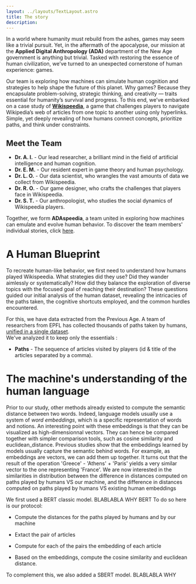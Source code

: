 ```yaml
---
layout: ../layouts/TextLayout.astro
title: The story
description: 
---
```


In a world where humanity must rebuild from the ashes, games may seem like a trivial pursuit. Yet, in the aftermath of the apocalypse, our mission at the **Applied Digital Anthropology (ADA)** department of the New Age government is anything but trivial. Tasked with restoring the essence of human civilization, we’ve turned to an unexpected cornerstone of human experience: games.

Our team is exploring how machines can simulate human cognition and strategies to help shape the future of this planet. Why games? Because they encapsulate problem-solving, strategic thinking, and creativity — traits essential for humanity’s survival and progress. To this end, we’ve embarked on a case study of [**Wikispeedia**](https://dlab.epfl.ch/wikispeedia/play/), a game that challenges players to navigate Wikipedia’s web of articles from one topic to another using only hyperlinks. Simple, yet deeply revealing of how humans connect concepts, prioritize paths, and think under constraints.

## Meet the Team
- **Dr. A. I.** - Our lead researcher, a brilliant mind in the field of artificial intelligence and human cognition.
- **Dr. E. M.** - Our resident expert in game theory and human psychology.
- **Dr. L. O.** - Our data scientist, who wrangles the vast amounts of data we collect from Wikispeedia.
- **Dr. R. O.** - Our game designer, who crafts the challenges that players face in Wikispeedia.
- **Dr. S. T.** - Our anthropologist, who studies the social dynamics of Wikispeedia players.

Together, we form **ADAspeedia**, a team united in exploring how machines can emulate and evolve human behavior. To discover the team members' individual stories, click [here](/team).

# A Human Blueprint
To recreate human-like behavior, we first need to understand how humans played Wikispeedia. What strategies did they use? Did they wander aimlessly or systematically? How did they balance the exploration of diverse topics with the focused goal of reaching their destination? These questions guided our initial analysis of the human dataset, revealing the intricacies of the paths taken, the cognitive shortcuts employed, and the common hurdles encountered.

For this, we have data extracted from the Previous Age. A team of researchers from EPFL has collected thousands of paths taken by humans, [unified in a single dataset](https://snap.stanford.edu/data/wikispeedia.html).  
We've analyzed it to keep only the essentials :
- **Paths** - The sequence of articles visited by players (id & title of the articles separated by a comma).


# The machine's understanding of the human language

Prior to our study, other methods already existed to compute the semantic distance between two words. Indeed, language models usually use a system of *word embeddings*, which is a specific representation of words and notions. An interesting point with these embeddings is that they can be visualized as high-dimensionnal vectors. They can hence be compared together with simpler comparison tools, such as cosine similarity and euclidean_distance.
Previous studies show that the embeddings learned by models usually capture the semantic behind words. For example, as embeddings are vectors, we can add them up together. It turns out that the result of the operation 'Greece' - 'Athens' + 'Paris' yields a very similar vector to the one representing 'France'.
We are now interested in the similarities in distribution between the difference in distances computed on paths played by humans VS our machine, and the difference in distances computed on paths played by humans VS existing human embeddings

We first used a BERT classic model. BLABLABLA WHY BERT
To do so here is our protocol:
- Compute the distances for the paths played by humans and by our machine

- Extact the pair of articles

- Compute for each of the pairs the embedding of each article

- Based on the embeddings, compute the cosine similarity and euclidean distance.

To complement this, we also added a SBERT model. BLABLABLA WHY